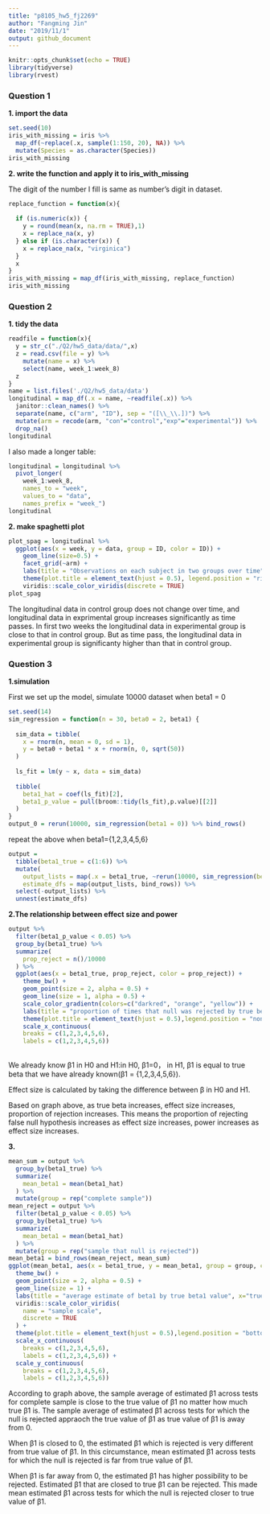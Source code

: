 ```yaml
---
title: "p8105_hw5_fj2269"
author: "Fangming Jin"
date: "2019/11/1"
output: github_document
---
```


```r
knitr::opts_chunk$set(echo = TRUE)
library(tidyverse)
library(rvest)
```

### Question 1

**1. import the data**

```r
set.seed(10)
iris_with_missing = iris %>% 
  map_df(~replace(.x, sample(1:150, 20), NA)) %>%
  mutate(Species = as.character(Species))
iris_with_missing
```

**2. write the function and apply it to iris_with_missing**

The digit of the number I fill is same as number's digit in dataset.
```r
replace_function = function(x){
  
  if (is.numeric(x)) {
    y = round(mean(x, na.rm = TRUE),1)
    x = replace_na(x, y)
  } else if (is.character(x)) {
    x = replace_na(x, "virginica")
  }
  x
}
iris_with_missing = map_df(iris_with_missing, replace_function)
iris_with_missing
```

### Question 2

**1. tidy the data**

```r
readfile = function(x){
  y = str_c("./Q2/hw5_data/data/",x)
  z = read.csv(file = y) %>%
    mutate(name = x) %>%
    select(name, week_1:week_8)
  z
}
name = list.files('./Q2/hw5_data/data')
longitudinal = map_df(.x = name, ~readfile(.x)) %>%
  janitor::clean_names() %>%
  separate(name, c("arm", "ID"), sep = "([\\_\\.])") %>%
  mutate(arm = recode(arm, "con"="control","exp"="experimental")) %>%
  drop_na() 
longitudinal
```

I also made a longer table:
```r
longitudinal = longitudinal %>%
  pivot_longer( 
    week_1:week_8,
    names_to = "week", 
    values_to = "data",
    names_prefix = "week_") 
longitudinal
```

**2. make spaghetti plot**

```r
plot_spag = longitudinal %>% 
  ggplot(aes(x = week, y = data, group = ID, color = ID)) + 
    geom_line(size=0.5) + 
    facet_grid(~arm) +
    labs(title = "Observations on each subject in two groups over time", y = "longitudinal data") + 
    theme(plot.title = element_text(hjust = 0.5), legend.position = "right") +
    viridis::scale_color_viridis(discrete = TRUE) 
plot_spag
```

The longitudinal data in control group does not change over time, and longitudinal data in exprimental group increases significantly as time passes. In first two weeks the longitudinal data in experimental group is close to that in control group. But as time pass, the longitudinal data in experimental group is significanty higher than that in control group. 

### Question 3

**1.simulation**

First we set up the model, simulate 10000 dataset when beta1 = 0
```r
set.seed(14)
sim_regression = function(n = 30, beta0 = 2, beta1) {
  
  sim_data = tibble(
    x = rnorm(n, mean = 0, sd = 1),
    y = beta0 + beta1 * x + rnorm(n, 0, sqrt(50))
  )
  
  ls_fit = lm(y ~ x, data = sim_data)
  
  tibble(
    beta1_hat = coef(ls_fit)[2],
    beta1_p_value = pull(broom::tidy(ls_fit),p.value)[[2]]
  )
}
output_0 = rerun(10000, sim_regression(beta1 = 0)) %>% bind_rows()
```

repeat the above when beta1={1,2,3,4,5,6}
```r
output = 
  tibble(beta1_true = c(1:6)) %>% 
  mutate(
    output_lists = map(.x = beta1_true, ~rerun(10000, sim_regression(beta1 = .x))),
    estimate_dfs = map(output_lists, bind_rows)) %>% 
  select(-output_lists) %>% 
  unnest(estimate_dfs)
```

**2.The relationship between effect size and power**

```r
output %>%
  filter(beta1_p_value < 0.05) %>%
  group_by(beta1_true) %>%
  summarize(
    prop_reject = n()/10000
  ) %>%
  ggplot(aes(x = beta1_true, prop_reject, color = prop_reject)) +
    theme_bw() + 
    geom_point(size = 2, alpha = 0.5) +
    geom_line(size = 1, alpha = 0.5) +
    scale_color_gradientn(colors=c("darkred", "orange", "yellow")) +
    labs(title = "proportion of times that null was rejected by true beta1 value", x="true beta1 value", y="proportion of rejection") +
    theme(plot.title = element_text(hjust = 0.5),legend.position = "none") +
    scale_x_continuous(
    breaks = c(1,2,3,4,5,6), 
    labels = c(1,2,3,4,5,6)) 
  
```

We already know β1 in H0 and H1:in H0, β1=0， in H1, β1 is equal to true beta that we have already known(β1 = {1,2,3,4,5,6}).

Effect size is calculated by taking the difference between β in H0 and H1.

Based on graph above, as true beta increases, effect size increases, proportion of rejection increases. This means the proportion of rejecting false null hypothesis increases as effect size increases, power increases as effect size increases. 

**3.**

```r
mean_sum = output %>%
  group_by(beta1_true) %>%
  summarize(
    mean_beta1 = mean(beta1_hat)
  ) %>%
  mutate(group = rep("complete sample"))
mean_reject = output %>%
  filter(beta1_p_value < 0.05) %>%
  group_by(beta1_true) %>%
  summarize(
    mean_beta1 = mean(beta1_hat)
  ) %>%
  mutate(group = rep("sample that null is rejected"))
mean_beta1 = bind_rows(mean_reject, mean_sum) 
ggplot(mean_beta1, aes(x = beta1_true, y = mean_beta1, group = group, color = group)) +
  theme_bw() + 
  geom_point(size = 2, alpha = 0.5) +
  geom_line(size = 1) +
  labs(title = "average estimate of beta1 by true beta1 value", x="true beta1 value", y="average estimate of beta1") +
  viridis::scale_color_viridis(
    name = "sample scale", 
    discrete = TRUE
  ) +
  theme(plot.title = element_text(hjust = 0.5),legend.position = "bottom") +
  scale_x_continuous(
    breaks = c(1,2,3,4,5,6), 
    labels = c(1,2,3,4,5,6)) + 
  scale_y_continuous(
    breaks = c(1,2,3,4,5,6), 
    labels = c(1,2,3,4,5,6))
```

According to graph above, the sample average of estimated β1 across tests for complete sample is close to the true value of β1 no matter how much true β1 is. The sample average of estimated β1 across tests for which the null is rejected appraoch the true value of β1 as true value of β1 is away from 0. 

When β1 is closed to 0, the estimated β1 which is rejected is very different from true value of β1. In this circumstance, mean estimated β1 across tests for which the null is rejected is far from true value of β1. 

When β1 is far away from 0, the estimated β1 has higher possibility to be rejected. Estimated β1 that are closed to true β1 can be rejected. This made mean estimated β1 across tests for which the null is rejected closer to true value of β1.